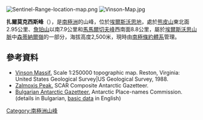 [[Image:Sentinel-Range-location-map.png|thumb]]
[[Image:Vinson-Map.jpg|thumb]]

{{coord|78|20|18|S|85|31|00|W|display=title}}

'''扎爾莫克西斯峰'''（{{lang-en|Zalmoxis Peak}}），是[[南極洲|南極洲]]的山峰，位於[[埃爾斯沃思地|埃爾斯沃思地]]，處於[[熊皮山|熊皮山]]東北面2.95公里、[[詹珀山|詹珀山]]以南7.9公里和[[馬馬爾切夫峰|馬馬爾切夫峰]]西南面8.8公里，屬於[[埃爾斯沃思山脈|埃爾斯沃思山脈]]中[[森蒂納爾嶺|森蒂納爾嶺]]的一部分，海拔高度2,500米，現時由[[南極條約體系|南極條約體系]]管理。

==參考資料==
* [http://upload.wikimedia.org/wikipedia/commons/6/6b/Vinson-Map.jpg Vinson Massif.] {{Wayback|url=http://upload.wikimedia.org/wikipedia/commons/6/6b/Vinson-Map.jpg |date=20140517073024 }}  Scale 1:250000 topographic map.  Reston, Virginia: United States Geological Survey|US Geological Survey, 1988.
* [https://data.aad.gov.au/aadc/gaz/scar/display_name.cfm?gaz_id=137496 Zalmoxis Peak.] {{Wayback|url=https://data.aad.gov.au/aadc/gaz/scar/display_name.cfm?gaz_id=137496 |date=20140429080613 }} SCAR Composite Antarctic Gazetteer.
* [http://apcbg.org/gazet-bg.doc Bulgarian Antarctic Gazetteer.] {{Wayback|url=http://apcbg.org/gazet-bg.doc |date=20131012104624 }} Antarctic Place-names Commission. (details in Bulgarian, [http://apcbg.org/gazet.htm basic data] {{Wayback|url=http://apcbg.org/gazet.htm |date=20160304071225 }} in English)

{{DEFAULTSORT:Zalmoxis Peak}}
[[Category:南極洲山峰|Category:南極洲山峰]]


{{EllsworthLand-geo-stub}}